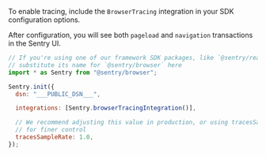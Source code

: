 To enable tracing, include the `BrowserTracing` integration in your SDK configuration options.

After configuration, you will see both `pageload` and `navigation` transactions in the Sentry UI.

<SignInNote />

```javascript
// If you're using one of our framework SDK packages, like `@sentry/react`,
// substitute its name for `@sentry/browser` here
import * as Sentry from "@sentry/browser";

Sentry.init({
  dsn: "___PUBLIC_DSN___",

  integrations: [Sentry.browserTracingIntegration()],

  // We recommend adjusting this value in production, or using tracesSampler
  // for finer control
  tracesSampleRate: 1.0,
});
```
